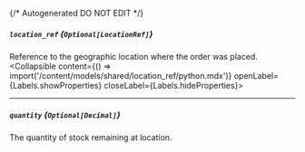 {/* Autogenerated DO NOT EDIT  */}

##### `location_ref` *{`Optional[LocationRef]`}*
Reference to the geographic location where the order was placed.
<Collapsible content={() => import('/content/models/shared/location_ref/python.mdx')} openLabel={Labels.showProperties} closeLabel={Labels.hideProperties}>
</Collapsible>

---
##### `quantity` *{`Optional[Decimal]`}*
The quantity of stock remaining at location.



